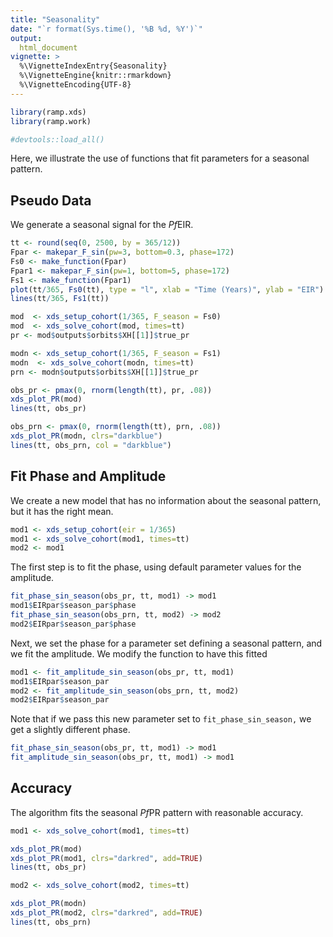 ```yaml
---
title: "Seasonality" 
date: "`r format(Sys.time(), '%B %d, %Y')`"
output:
  html_document 
vignette: >
  %\VignetteIndexEntry{Seasonality}
  %\VignetteEngine{knitr::rmarkdown}
  %\VignetteEncoding{UTF-8}
---
```


```r
library(ramp.xds)
library(ramp.work)
```


```r
#devtools::load_all()
```

Here, we illustrate the use of functions that fit parameters for a seasonal pattern. 

## Pseudo Data

We generate a seasonal signal for the *Pf*EIR. 

```r
tt <- round(seq(0, 2500, by = 365/12)) 
Fpar <- makepar_F_sin(pw=3, bottom=0.3, phase=172)
Fs0 <- make_function(Fpar) 
Fpar1 <- makepar_F_sin(pw=1, bottom=5, phase=172)
Fs1 <- make_function(Fpar1) 
plot(tt/365, Fs0(tt), type = "l", xlab = "Time (Years)", ylab = "EIR")
lines(tt/365, Fs1(tt))
```

```r
mod  <- xds_setup_cohort(1/365, F_season = Fs0)
mod  <- xds_solve_cohort(mod, times=tt)  
pr <- mod$outputs$orbits$XH[[1]]$true_pr 
```

```r
modn <- xds_setup_cohort(1/365, F_season = Fs1)
modn  <- xds_solve_cohort(modn, times=tt)  
prn <- modn$outputs$orbits$XH[[1]]$true_pr 

```


```r
obs_pr <- pmax(0, rnorm(length(tt), pr, .08))
xds_plot_PR(mod)
lines(tt, obs_pr)
```


```r
obs_prn <- pmax(0, rnorm(length(tt), prn, .08))
xds_plot_PR(modn, clrs="darkblue")
lines(tt, obs_prn, col = "darkblue")
```

## Fit Phase and Amplitude

We create a new model that has no information about the seasonal pattern, but it has the right mean. 

```r
mod1 <- xds_setup_cohort(eir = 1/365) 
mod1 <- xds_solve_cohort(mod1, times=tt)
mod2 <- mod1
```

The first step is to fit the phase, using default parameter values for the amplitude. 

```r
fit_phase_sin_season(obs_pr, tt, mod1) -> mod1 
mod1$EIRpar$season_par$phase 
fit_phase_sin_season(obs_prn, tt, mod2) -> mod2 
mod2$EIRpar$season_par$phase 
```

Next, we set the phase for a parameter set defining a seasonal pattern, and we fit the amplitude. We modify the function to have this fitted 

```r
mod1 <- fit_amplitude_sin_season(obs_pr, tt, mod1)
mod1$EIRpar$season_par
mod2 <- fit_amplitude_sin_season(obs_prn, tt, mod2)
mod2$EIRpar$season_par
```

Note that if we pass this new parameter set to `fit_phase_sin_season,`  we get a slightly different phase. 

```r
fit_phase_sin_season(obs_pr, tt, mod1) -> mod1 
fit_amplitude_sin_season(obs_pr, tt, mod1) -> mod1
```



## Accuracy 

The algorithm fits the seasonal *Pf*PR pattern with reasonable accuracy. 

```r
mod1 <- xds_solve_cohort(mod1, times=tt)

xds_plot_PR(mod)
xds_plot_PR(mod1, clrs="darkred", add=TRUE)
lines(tt, obs_pr)
```

```r
mod2 <- xds_solve_cohort(mod2, times=tt)

xds_plot_PR(modn)
xds_plot_PR(mod2, clrs="darkred", add=TRUE)
lines(tt, obs_prn)
```

